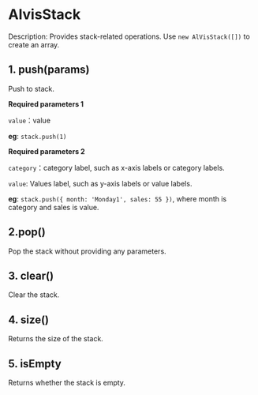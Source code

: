 # AlvisStack

Description: Provides stack-related operations. Use `new AlVisStack([])` to create an array.

## 1. push(params)

Push to stack.

**Required parameters 1**

`value`：value

**eg**: `stack.push(1)`

**Required parameters 2**

`category`：category label, such as x-axis labels or category labels.

`value`: Values label, such as y-axis labels or value labels.

**eg**: `stack.push({ month: 'Monday1', sales: 55 })`, where month is category and sales is value.

## 2.pop()

Pop the stack without providing any parameters.

## 3. clear()

Clear the stack.

## 4. size()

Returns the size of the stack.

## 5. isEmpty

Returns whether the stack is empty.
